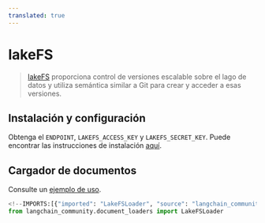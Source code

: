 ```yaml
---
translated: true
---
```


# lakeFS

>[lakeFS](https://docs.lakefs.io/) proporciona control de versiones escalable sobre
> el lago de datos y utiliza semántica similar a Git para crear y acceder a esas versiones.

## Instalación y configuración

Obtenga el `ENDPOINT`, `LAKEFS_ACCESS_KEY` y `LAKEFS_SECRET_KEY`.
Puede encontrar las instrucciones de instalación [aquí](https://docs.lakefs.io/quickstart/launch.html).

## Cargador de documentos

Consulte un [ejemplo de uso](/docs/integrations/document_loaders/lakefs).

```python
<!--IMPORTS:[{"imported": "LakeFSLoader", "source": "langchain_community.document_loaders", "docs": "https://api.python.langchain.com/en/latest/document_loaders/langchain_community.document_loaders.lakefs.LakeFSLoader.html", "title": "lakeFS"}]-->
from langchain_community.document_loaders import LakeFSLoader
```
